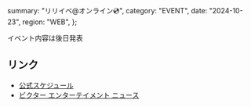   summary: "リリイベ@オンライン💿",
  category: "EVENT",
  date: "2024-10-23",
  region: "WEB",
};

イベント内容は後日発表

## リンク

- [公式スケジュール](https://takanenonadeshiko.jp/events/event/2ndシングル「タイトル未定」リリースイベント/)
- [ビクター エンターテイメント ニュース](https://www.jvcmusic.co.jp/-/News/A028511/16.html)